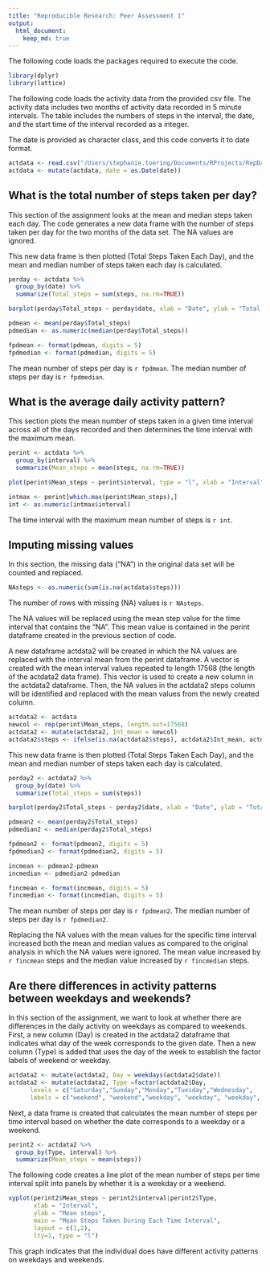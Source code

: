 ```yaml
---
title: "Reproducible Research: Peer Assessment 1"
output: 
  html_document:
    keep_md: true
---
```

The following code loads the packages required to execute the code.

```r
library(dplyr)
library(lattice)
```

The following code loads the activity data from the provided csv file. The activity data includes two months of activity data recorded in 5 minute intervals. The table includes the numbers of steps in the interval, the date, and the start time of the interval recorded as a integer.

The date is provided as character class, and this code converts it to date format.

```r
actdata <- read.csv("/Users/stephanie.toering/Documents/RProjects/RepData_PeerAssessment1/activity.csv")
actdata <- mutate(actdata, date = as.Date(date))

```

## What is the total number of steps taken per day?

This section of the assignment looks at the mean and median steps taken each day. The code generates a new data frame with the number of steps taken per day for the two months of the data set. The NA values are ignored.

This new data frame is then plotted (Total Steps Taken Each Day), and the mean and median number of steps taken each day is calculated. 

```r
perday <- actdata %>% 
  group_by(date) %>%
  summarize(Total_steps = sum(steps, na.rm=TRUE))

barplot(perday$Total_steps ~ perday$date, xlab = "Date", ylab = "Total steps", main = "Total Steps Taken Each Day")

```
```r
pdmean <- mean(perday$Total_steps)
pdmedian <- as.numeric(median(perday$Total_steps))

fpdmean <- format(pdmean, digits = 5)
fpdmedian <- format(pdmedian, digits = 5)

```

The mean number of steps per day is `r fpdmean`.
The median number of steps per day is `r fpdmedian`.

## What is the average daily activity pattern?

This section plots the mean number of steps taken in a given time interval across all of the days recorded and then determines the time interval with the maximum mean.

```r

perint <- actdata %>% 
  group_by(interval) %>%
  summarize(Mean_steps = mean(steps, na.rm=TRUE))

plot(perint$Mean_steps ~ perint$interval, type = "l", xlab = "Interval", ylab = "Mean steps", main = "Mean Steps Taken During Each Time Interval")

```

```r

intmax <- perint[which.max(perint$Mean_steps),]
int <- as.numeric(intmax$interval)

```

The time interval with the maximum mean number of steps is `r int`.

## Imputing missing values

In this section, the missing data ("NA") in the original data set will be counted and replaced. 

```r
NAsteps <- as.numeric(sum(is.na(actdata$steps)))

```
The number of rows with missing (NA) values is `r NAsteps`.

The NA values will be replaced using the mean step value for the time interval that contains the "NA". This mean value is contained in the perint dataframe created in the previous section of code.

A new dataframe actdata2 will be created in which the NA values are replaced with the interval mean from the perint dataframe. A vector is created with the mean interval values repeated to length 17568 (the length of the actdata2 data frame). This vector is used to create a new column in the actdata2 dataframe. Then, the NA values in the actdata2 steps column will be identified and replaced with the mean values from the newly created column.

```r

actdata2 <- actdata
newcol <- rep(perint$Mean_steps, length.out=17568)
actdata2 <- mutate(actdata2, Int_mean = newcol)
actdata2$steps <- ifelse(is.na(actdata2$steps), actdata2$Int_mean, actdata2$steps)

```
This new data frame is then plotted (Total Steps Taken Each Day), and the mean and median number of steps taken each day is calculated. 

```r
perday2 <- actdata2 %>% 
  group_by(date) %>%
  summarize(Total_steps = sum(steps))

barplot(perday2$Total_steps ~ perday2$date, xlab = "Date", ylab = "Total steps", main = "Total Steps Taken Each Day")

```

```r
pdmean2 <- mean(perday2$Total_steps)
pdmedian2 <- median(perday2$Total_steps)

fpdmean2 <- format(pdmean2, digits = 5)
fpdmedian2 <- format(pdmedian2, digits = 5)

incmean <- pdmean2-pdmean
incmedian <- pdmedian2-pdmedian

fincmean <- format(incmean, digits = 5)
fincmedian <- format(incmedian, digits = 5)

```

The mean number of steps per day is `r fpdmean2`.
The median number of steps per day is `r fpdmedian2`.

Replacing the NA values with the mean values for the specific time interval increased both the mean and median values as compared to the original analysis in which the NA values were ignored. The mean value increased by `r fincmean` steps and the median value increased by `r fincmedian` steps.

## Are there differences in activity patterns between weekdays and weekends?

In this section of the assignment, we want to look at whether there are differences in the daily activity on weekdays as compared to weekends. First, a new column (Day) is created in the actdata2 dataframe that indicates what day of the week corresponds to the given date. Then a new column (Type) is added that uses the day of the week to establish the factor labels of weekend or weekday.

```r
actdata2 <- mutate(actdata2, Day = weekdays(actdata2$date))
actdata2 <- mutate(actdata2, Type =factor(actdata2$Day,
      levels = c("Saturday","Sunday","Monday","Tuesday","Wednesday",   "Thursday","Friday"),
      labels = c("weekend", "weekend","weekday", "weekday", "weekday", "weekday", "weekday")          ))

```

Next, a data frame is created that calculates the mean number of steps per time interval based on whether the date corresponds to a weekday or a weekend.


```r
perint2 <- actdata2 %>% 
  group_by(Type, interval) %>%
  summarize(Mean_steps = mean(steps))


```

The following code creates a line plot of the mean number of steps per time interval split into panels by whether it is a weekday or a weekend.

```r

xyplot(perint2$Mean_steps ~ perint2$interval|perint2$Type,
       xlab = "Interval",
       ylab = "Mean steps",
       main = "Mean Steps Taken During Each Time Interval",
       layout = c(1,2),
       lty=1, type = "l")

```

This graph indicates that the individual does have different activity patterns on weekdays and weekends.

